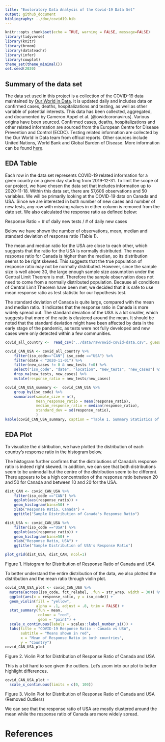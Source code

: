 ```yaml
---
title: "Exoloratory Data Analysis of the Covid-19 Data Set"
output: github_document
bibliography: ../doc/covid19.bib
---
```


```r
knitr::opts_chunk$set(echo = TRUE, warning = FALSE, message=FALSE)
library(tidyverse)
library(knitr)
library(broom)
library(datateachr)
library(infer)
library(cowplot)
theme_set(theme_minimal())
set.seed(2020)
```

## Summary of the data set

The data set used in this project is a collection of the COVID-19 data maintained by [Our World in Data](https://ourworldindata.org/coronavirus). It is updated daily and includes data on confirmed cases, deaths, hospitalizations and testing, as well as other variable of potential interests. This data has been collected, aggregated, and documented by Cameron Appel et al. [@owidcoronavirus]. Various origins have been sourced. Confirmed cases, deaths, hospitalizations and other related information are sourced from the European Centre for Disease Prevention and Control (ECDC). Testing related information are collected by the Our World in Data team from offical reports. Other sources include United Nations, World Bank and Global Burden of Disease. More information can be found [here](https://github.com/owid/covid-19-data/blob/master/public/data/owid-covid-codebook.csv).

## EDA Table

Each row in the data set represents COVID-19 related information for a given country on a given day starting from 2019-12-31. To limit the scope of our project, we have chosen the data set that includes information up to 2020-11-18. Within this data set, there are 57,606 observations and 50 variables. We will be primarily looking at the COVID-19 data on Canada and USA. Since we are interested in both number of new cases and number of new tests, any row with missing values in either column is removed from the date set. We also calculated the response ratio as defined below:

Response Ratio = \# of daily new tests / \# of daily new cases

Below we have shown the number of observations, mean, median and standard deviation of response ratio (Table 1).

The mean and median ratio for the USA are close to each other, which suggests that the ratio for the USA is normally distributed. The mean response ratio for Canada is higher than the median, so its distribution seems to be right skewed. This suggests that the true population of response ratio may not be normally distributed. However, since the sample size is well above 30, the large enough sample size assumption under the Central Limit Theorem is met. Therefore the sample observation does not need to come from a normally distributed population. Because all conditions of Central Limit Theorem have been met, we decided that it is safe to use mean response ratio as test statistic for our hypothesis test.

The standard deviation of Canada is quite large, compared with the mean and median ratio. It indicates that the response ratio in Canada is more widely spread out. The standard deviation of the USA is a lot smaller, which suggests that more of the ratio is clustered around the mean. It should be noted that the standard deviation might have been affected by data in the early stage of the pandemic, as tests were not fully developed and new cases were only detected within a few communities.

```r
covid_all_country <-  read_csv("../data/raw/owid-covid-data.csv", guess_max = 5000)

covid_CAN_USA <- covid_all_country %>% 
    filter(iso_code=="CAN"| iso_code =="USA") %>% 
    filter(date < "2020-11-01") %>% 
    filter(new_cases != 0 & new_tests !=0) %>% 
    select("iso_code", "date", "location", "new_tests", "new_cases") %>% 
    drop_na(new_tests, new_cases) %>% 
    mutate(response_ratio = new_tests/new_cases) 

covid_CAN_USA_summary <-  covid_CAN_USA %>% 
    group_by(iso_code) %>% 
    summarise(sample_size = n(),
              mean_response_ratio = mean(response_ratio),
              median_response_ratio = median(response_ratio),
              standard_dev = sd(response_ratio),
              )
kable(covid_CAN_USA_summary, caption = "Table 1. Summary Statistics of Response Ratio")
```

## EDA Plot

To visualize the distribution, we have plotted the distribution of each country's response ratio in the histogram below.

The histogram further confirms that the distributions of Canada's response ratio is indeed right skewed. In addition, we can see that both distributions seem to be unimodal but the centre of the distribution seem to be different. There appears to be a high concentration of the response ratio between 20 and 50 for Canada and between 10 and 20 for the USA.

```r

dist_CAN <- covid_CAN_USA %>% 
    filter(iso_code =="CAN") %>% 
    ggplot(aes(response_ratio)) +
    geom_histogram(bins=50) +
    xlab("Response Ratio, Canada") +
    ggtitle("Sample Distribution of Canada's Response Ratio")

dist_USA <- covid_CAN_USA %>% 
    filter(iso_code =="USA") %>% 
    ggplot(aes(response_ratio)) +
    geom_histogram(bins=50) +
    xlab("Response Ratio, USA") +
    ggtitle("Sample Distribution of USA's Response Ratio")

plot_grid(dist_USA, dist_CAN, ncol=1)
```

Figure 1. Histogram for Distribution of Response Ratio of Canada and USA

To better understand the entire distribution of the data, we also plotted the distribution and the mean ratio through violin plot.

```r
covid_CAN_USA_plot <- covid_CAN_USA %>%
  mutate(across(iso_code, fct_relabel, .fun = str_wrap, width = 30)) %>%
  ggplot(aes(x = response_ratio, y = iso_code)) +
  geom_violin(fill = "yellow", 
              alpha = .1, adjust = .8, trim = FALSE) +
  stat_summary(fun = mean,
               colour = "red",
               geom = "point") +
  scale_x_continuous(labels = scales::label_number_si()) +
  labs(title = "COVID-19 Response Ratio - Canada vs USA",
       subtitle = "Means shown in red",
       x = "Mean of Response Ratio in both countries",
       y = "Country")
covid_CAN_USA_plot
```

Figure 2. Violin Plot for Distribution of Response Ratio of Canada and USA

This is a bit hard to see given the outliers. Let's zoom into our plot to better highlight differences.

```r
covid_CAN_USA_plot + 
  scale_x_continuous(limits = c(0, 100))
```

Figure 3. Violin Plot for Distribution of Response Ratio of Canada and USA (Removed Outliers)

We can see that the response ratio of USA are mostly clustered around the mean while the response ratio of Canada are more widely spread.

# References
